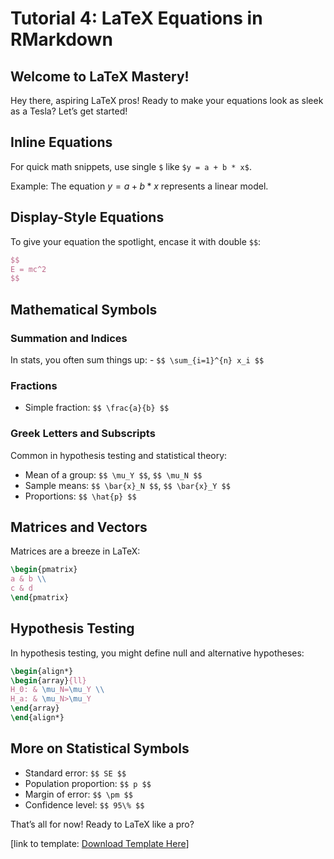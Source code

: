 
# Tutorial 4: LaTeX Equations in RMarkdown


## Welcome to LaTeX Mastery! 

Hey there, aspiring LaTeX pros! Ready to make your equations look as sleek as a Tesla? Let's get started!

## Inline Equations

For quick math snippets, use single `$` like `$y = a + b * x$`.

Example: The equation $y = a + b * x$ represents a linear model.

## Display-Style Equations

To give your equation the spotlight, encase it with double `$$`:

```latex
$$
E = mc^2
$$
```

## Mathematical Symbols

### Summation and Indices

In stats, you often sum things up: 
- `$$ \sum_{i=1}^{n} x_i $$` 

### Fractions

- Simple fraction: `$$ \frac{a}{b} $$`

### Greek Letters and Subscripts

Common in hypothesis testing and statistical theory:

- Mean of a group: `$$ \mu_Y $$`, `$$ \mu_N $$`
- Sample means: `$$ \bar{x}_N $$`, `$$ \bar{x}_Y $$`
- Proportions: `$$ \hat{p} $$`
  
## Matrices and Vectors

Matrices are a breeze in LaTeX:

```latex
\begin{pmatrix}
a & b \\
c & d
\end{pmatrix}
```

## Hypothesis Testing

In hypothesis testing, you might define null and alternative hypotheses:

```latex
\begin{align*}
\begin{array}{ll}
H_0: & \mu_N=\mu_Y \\
H_a: & \mu_N>\mu_Y
\end{array}
\end{align*}
```

## More on Statistical Symbols

- Standard error: `$$ SE $$`
- Population proportion: `$$ p $$`
- Margin of error: `$$ \pm $$`
- Confidence level: `$$ 95\% $$`

That's all for now! Ready to LaTeX like a pro? 

[link to template: [Download Template Here](templates/Modified_LaTeX_Equations_Tutorial.Rmd)]
